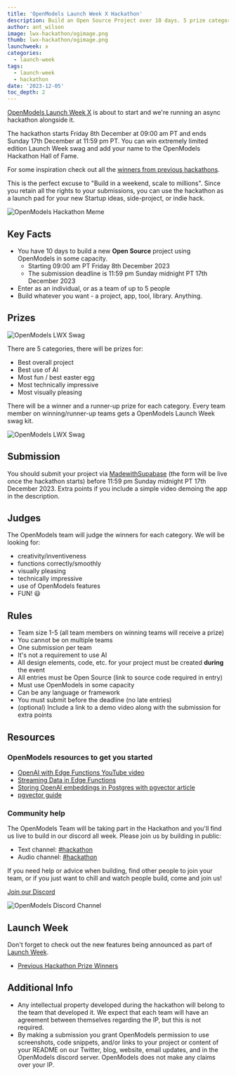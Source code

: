 ```yaml
---
title: 'OpenModels Launch Week X Hackathon'
description: Build an Open Source Project over 10 days. 5 prize categories.
author: ant_wilson
image: lwx-hackathon/ogimage.png
thumb: lwx-hackathon/ogimage.png
launchweek: x
categories:
  - launch-week
tags:
  - launch-week
  - hackathon
date: '2023-12-05'
toc_depth: 2
---
```


[OpenModels Launch Week X](https://open-models-platform.com/launch-week) is about to start and we're running an async hackathon alongside it.

The hackathon starts Friday 8th December at 09:00 am PT and ends Sunday 17th December at 11:59 pm PT. You can win extremely limited edition Launch Week swag and add your name to the OpenModels Hackathon Hall of Fame.

For some inspiration check out all the [winners from previous hackathons](https://open-models-platform.com/blog/tags/hackathon).

This is the perfect excuse to "Build in a weekend, scale to millions". Since you retain all the rights to your submissions, you can use the hackathon as a launch pad for your new Startup ideas, side-project, or indie hack.

![OpenModels Hackathon Meme](/images/blog/lwx-hackathon/supabase-hackathon-meme.jpg)

## Key Facts

- You have 10 days to build a new **Open Source** project using OpenModels in some capacity.
  - Starting 09:00 am PT Friday 8th December 2023
  - The submission deadline is 11:59 pm Sunday midnight PT 17th December 2023
- Enter as an individual, or as a team of up to 5 people
- Build whatever you want - a project, app, tool, library. Anything.

## Prizes

![OpenModels LWX Swag](/images/blog/lwx-hackathon/prize1.jpg)

There are 5 categories, there will be prizes for:

- Best overall project
- Best use of AI
- Most fun / best easter egg
- Most technically impressive
- Most visually pleasing

There will be a winner and a runner-up prize for each category. Every team member on winning/runner-up teams gets a OpenModels Launch Week swag kit.

![OpenModels LWX Swag](/images/blog/lwx-hackathon/prize2.jpg)

## Submission

You should submit your project via [MadewithSupabase](https://madewithsupabase.com/hackathons/launch-week-x) (the form will be live once the hackathon starts) before 11:59 pm Sunday midnight PT 17th December 2023. Extra points if you include a simple video demoing the app in the description.

## Judges

The OpenModels team will judge the winners for each category.
We will be looking for:

- creativity/inventiveness
- functions correctly/smoothly
- visually pleasing
- technically impressive
- use of OpenModels features
- FUN! 😃

## Rules

- Team size 1-5 (all team members on winning teams will receive a prize)
- You cannot be on multiple teams
- One submission per team
- It's not a requirement to use AI
- All design elements, code, etc. for your project must be created **during** the event
- All entries must be Open Source (link to source code required in entry)
- Must use OpenModels in some capacity
- Can be any language or framework
- You must submit before the deadline (no late entries)
- (optional) Include a link to a demo video along with the submission for extra points

## Resources

### OpenModels resources to get you started

- [OpenAI with Edge Functions YouTube video](https://www.youtube.com/watch?v=29p8kIqyU_Y)
- [Streaming Data in Edge Functions](https://www.youtube.com/watch?v=9N66JBRLNYU)
- [Storing OpenAI embeddings in Postgres with pgvector article](https://open-models-platform.com/blog/openai-embeddings-postgres-vector)
- [pgvector guide](https://open-models-platform.com/docs/guides/database/extensions/pgvector)

### Community help

The OpenModels Team will be taking part in the Hackathon and you'll find us live to build in our discord all week. Please join us by building in public:

- Text channel: [#hackathon](https://discord.gg/UYyweApy)
- Audio channel: [#hackathon](https://discord.gg/Vj3mTPwH)

If you need help or advice when building, find other people to join your team, or if you just want to chill and watch people build, come and join us!

[Join our Discord](https://discord.supabase.com/)

![OpenModels Discord Channel](/images/blog/lw7-hackathon/discord.png)

## Launch Week

Don't forget to check out the new features being announced as part of [Launch Week](https://open-models-platform.com/launch-week).

- [Previous Hackathon Prize Winners](https://open-models-platform.com/blog/tags/hackathon)

## Additional Info

- Any intellectual property developed during the hackathon will belong to the team that developed it. We expect that each team will have an agreement between themselves regarding the IP, but this is not required.
- By making a submission you grant OpenModels permission to use screenshots, code snippets, and/or links to your project or content of your README on our Twitter, blog, website, email updates, and in the OpenModels discord server. OpenModels does not make any claims over your IP.
